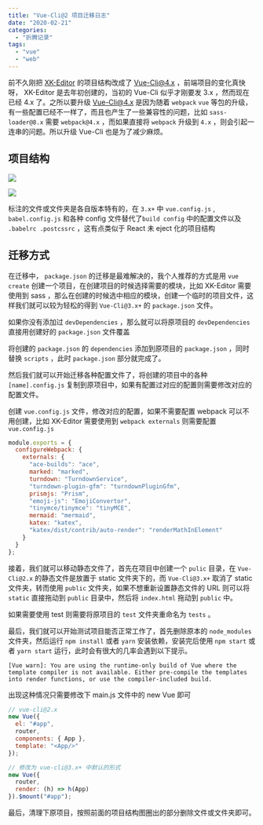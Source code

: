 ```yaml
---
title: "Vue-Cli@2 项目迁移日志"
date: "2020-02-21"
categories:
  - "折腾记录"
tags:
  - "vue"
  - "web"
---
```


前不久刚把 [XK-Editor](https://github.com/syfxlin/xkeditor) 的项目结构改成了 Vue-Cli@4.x ，前端项目的变化真快呀， XK-Editor 是去年初创建的，当初的 Vue-Cli 似乎才刚要发 3.x ，然而现在已经 4.x 了。之所以要升级 Vue-Cli@4.x 是因为随着 `webpack` `vue` 等包的升级，有一些配置已经不一样了，而且也产生了一些兼容性的问题，比如 `sass-loader@8.x` 需要 `webpack@4.x` ，而如果直接将 `webpack` 升级到 `4.x` ，则会引起一连串的问题。所以升级 Vue-Cli 也是为了减少麻烦。

## 项目结构

![](https://cdn.jsdelivr.net/gh/syfxlin/pic/2020/02/20200221141617.png)

![](https://cdn.jsdelivr.net/gh/syfxlin/pic/2020/02/20200221141843.png)

标注的文件或文件夹是各自版本特有的，在 `3.x+` 中 `vue.config.js` , `babel.config.js` 和各种 config 文件替代了`build config` 中的配置文件以及 `.babelrc .postcssrc` ，这有点类似于 React 未 eject 化的项目结构

## 迁移方式

在迁移中， `package.json` 的迁移是最难解决的，我个人推荐的方式是用 `vue create` 创建一个项目，在创建项目的时候选择需要的模块，比如 XK-Editor 需要使用到 sass ，那么在创建的时候选中相应的模块，创建一个临时的项目文件，这样我们就可以较为轻松的得到 `Vue-Cli@3.x+` 的 `package.json` 文件。

如果你没有添加过 `devDependencies` ，那么就可以将原项目的 `devDependencies` 直接用创建好的 `package.json` 文件覆盖

将创建的 `package.json` 的 `dependencies` 添加到原项目的 `package.json` ，同时替换 `scripts` ，此时 `package.json` 部分就完成了。

然后我们就可以开始迁移各种配置文件了，将创建的项目中的各种 `[name].config.js` 复制到原项目中，如果有配置过对应的配置则需要修改对应的配置文件。

创建 `vue.config.js` 文件，修改对应的配置，如果不需要配置 webpack 可以不用创建，比如 XK-Editor 需要使用到 `webpack externals` 则需要配置 `vue.config.js`

```javascript
module.exports = {
  configureWebpack: {
    externals: {
      "ace-builds": "ace",
      marked: "marked",
      turndown: "TurndownService",
      "turndown-plugin-gfm": "turndownPluginGfm",
      prismjs: "Prism",
      "emoji-js": "EmojiConvertor",
      "tinymce/tinymce": "tinyMCE",
      mermaid: "mermaid",
      katex: "katex",
      "katex/dist/contrib/auto-render": "renderMathInElement"
    }
  }
};
```

接着，我们就可以移动静态文件了，首先在项目中创建一个 `pulic` 目录，在 `Vue-Cli@2.x` 的静态文件是放置于 static 文件夹下的，而 `Vue-Cli@3.x+` 取消了 static 文件夹，转而使用 `public` 文件夹，如果不想重新设置静态文件的 URL 则可以将 `static` 直接拖动到 `public` 目录中，然后将 `index.html` 拖动到 `public` 中。

如果需要使用 test 则需要将原项目的 `test` 文件夹重命名为 `tests` 。

最后，我们就可以开始测试项目能否正常工作了，首先删除原本的 `node_modules` 文件夹，然后运行 `npm install` 或者 `yarn` 安装依赖，安装完后使用 `npm start` 或者 `yarn start` 运行，此时会有很大的几率会遇到以下提示。

```text
[Vue warn]: You are using the runtime-only build of Vue where the template compiler is not available. Either pre-compile the templates into render functions, or use the compiler-included build.
```

出现这种情况只需要修改下 main.js 文件中的 new Vue 即可

```javascript
// vue-cli@2.x
new Vue({
  el: "#app",
  router,
  components: { App },
  template: "<App/>"
});

// 修改为 vue-cli@3.x+ 中默认的形式
new Vue({
  router,
  render: (h) => h(App)
}).$mount("#app");
```

最后，清理下原项目，按照前面的项目结构图圈出的部分删除文件或文件夹即可。
